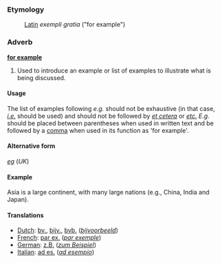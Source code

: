 ===Etymology===
:[[Latin]] ''exempli gratia'' ("for example")

===Adverb===
'''[[for example]]'''
#Used to introduce an example or list of examples to illustrate what is being discussed.

====Usage====
The list of examples following ''e.g.'' should not be exhaustive (in that case, ''[[i.e.]]'' should be used) and should not be followed by ''[[et cetera]]'' or ''[[et cetera|etc.]]''  ''E.g.'' should be placed between parentheses when used in written text and be followed by a [[comma]] when used in its function as 'for example'. 

====Alternative form====
''[[eg]]'' (''UK'')

====Example====
Asia is a large continent, with many large nations (e.g., China, India and Japan).

====Translations====
*[[Dutch]]: [[bv.]], [[bijv.]], [[bvb.]] (''[[bijvoorbeeld]]'')
*[[French]]: [[par ex.]] (''[[par exemple]]'')
*[[German]]: [[z.B.]] (''[[zum Beispiel]]'')
*[[Italian]]: [[ad es.]] (''[[ad esempio]]'')